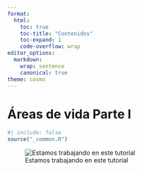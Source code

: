 ```yaml
---
format:
  html:
    toc: true
    toc-title: "Contenidos"
    toc-expand: 1
    code-overflow: wrap
editor_options:
  markdown:
    wrap: sentence
    canonical: true
theme: cosmo
---
```

# Áreas de vida Parte I {#sec-areas-vida-1}

```r
#| include: false
source("_common.R")
```
![Estamos trabajando en este tutorial](docs/Figures/under_constrution_bear1.jpeg "Title: An elephant")

